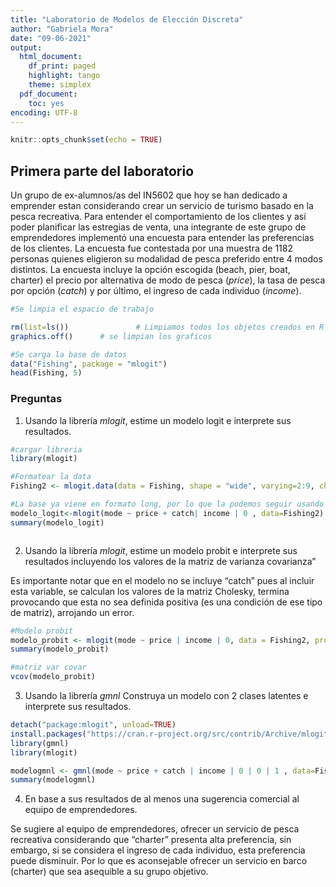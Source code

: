 ```yaml
---
title: "Laboratorio de Modelos de Elección Discreta"
author: "Gabriela Mora"
date: "09-06-2021"
output:
  html_document:
    df_print: paged
    highlight: tango
    theme: simplex
  pdf_document:
    toc: yes
encoding: UTF-8
---
```


```r
knitr::opts_chunk$set(echo = TRUE)
```


## Primera parte del laboratorio

Un grupo de ex-alumnos/as del IN5602 que hoy se han dedicado a emprender estan considerando crear un servicio de turismo basado en la pesca recreativa. Para entender el comportamiento de los clientes y así poder planificar las estregias de venta, una integrante de este grupo de emprendedores implementó una encuesta para entender las preferencias de los clientes. La encuesta fue contestada por una muestra de 1182 personas quienes eligieron su modalidad de pesca preferido entre 4 modos distintos. La encuesta incluye la opción escogida (beach, pier, boat, charter) el precio por alternativa de modo de pesca (*price*), la tasa de pesca por opción (*catch*) y por último, el ingreso de cada individuo (*income*).

```r
#Se limpia el espacio de trabajo

rm(list=ls())				# Limpiamos todos los objetos creados en R
graphics.off()	    # se limpian los graficos 

```

```r
#Se carga la base de datos
data("Fishing", package = "mlogit")
head(Fishing, 5)
```

### Preguntas


1. Usando la librería _mlogit_, estime un modelo logit e interprete sus resultados.

```r
#cargar libreria
library(mlogit)

#Formatear la data
Fishing2 <- mlogit.data(data = Fishing, shape = "wide", varying=2:9, choice = "mode")

#La base ya viene en formato long, por lo que la podemos seguir usando
modelo_logit<-mlogit(mode ~ price + catch| income | 0 , data=Fishing2)	
summary(modelo_logit)



```

2. Usando la librería _mlogit_, estime un modelo probit e interprete sus resultados incluyendo los valores de la matriz de varianza covarianza"

Es importante notar que en el modelo no se incluye "catch" pues al incluir esta variable, se calculan los valores de la matriz Cholesky, termina provocando que esta no sea definida positiva (es una condición de ese tipo de matriz), arrojando un error. 

```r
#Modelo probit
modelo_probit <- mlogit(mode ~ price | income | 0, data = Fishing2, probit = TRUE, print.level=1)	
summary(modelo_probit)

#matriz var covar
vcov(modelo_probit)

```


3. Usando la librería _gmnl_ Construya un modelo con 2 clases latentes e interprete sus resultados.

```r

detach("package:mlogit", unload=TRUE)
install.packages("https://cran.r-project.org/src/contrib/Archive/mlogit/mlogit_1.0-2.tar.gz", repos=NULL,type="source")
library(gmnl)
library(mlogit) 

modelogmnl <- gmnl(mode ~ price + catch | income | 0 | 0 | 1 , data=Fishing2, model='lc', Q=2)
summary(modelogmnl)

```

4. En base a sus resultados de al menos una sugerencia comercial al equipo de emprendedores. 

Se sugiere al equipo de emprendedores, ofrecer un servicio de pesca recreativa considerando que "charter" presenta alta preferencia, sin embargo, si se considera el ingreso de cada individuo, esta preferencia puede disminuir. Por lo que es aconsejable ofrecer un servicio en barco (charter) que sea asequible a su grupo objetivo.




